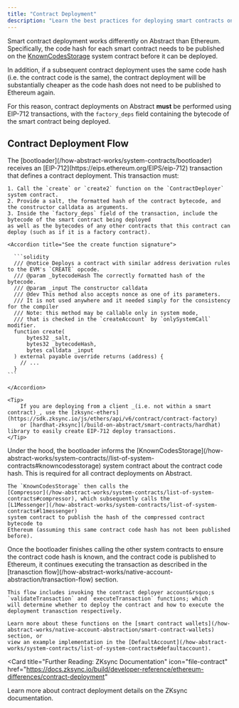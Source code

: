```yaml
---
title: "Contract Deployment"
description: "Learn the best practices for deploying smart contracts on Abstract."
---
```


Smart contract deployment works differently on Abstract than Ethereum.
Specifically, the code hash for each smart contract needs to be published on the
[KnownCodesStorage](/how-abstract-works/system-contracts/list-of-system-contracts#knowncodesstorage)
system contract before it can be deployed.

In addition, if a subsequent
contract deployment uses the same code hash (i.e. the contract code is the same),
the contract deployment will be substantially cheaper as the
code hash does not need to be published to Ethereum again.

For this reason, contract deployments on Abstract **must** be performed using EIP-712 transactions,
with the `factory_deps` field containing the bytecode of the smart contract being deployed.

## Contract Deployment Flow

<Steps>
  <Step title="Bootloader processes transaction">
    The [bootloader](/how-abstract-works/system-contracts/bootloader) receives
    an [EIP-712](https://eips.ethereum.org/EIPS/eip-712) transaction that defines
    a contract deployment. This transaction must:

    1. Call the `create` or `create2` function on the `ContractDeployer` system contract.
    2. Provide a salt, the formatted hash of the contract bytecode, and the constructor calldata as arguments.
    3. Inside the `factory_deps` field of the transaction, include the bytecode of the smart contract being deployed
    as well as the bytecodes of any other contracts that this contract can deploy (such as if it is a factory contract).

    <Accordion title="See the create function signature">

      ```solidity
      /// @notice Deploys a contract with similar address derivation rules to the EVM's `CREATE` opcode.
      /// @param _bytecodeHash The correctly formatted hash of the bytecode.
      /// @param _input The constructor calldata
      /// @dev This method also accepts nonce as one of its parameters.
      /// It is not used anywhere and it needed simply for the consistency for the compiler
      /// Note: this method may be callable only in system mode,
      /// that is checked in the `createAccount` by `onlySystemCall` modifier.
      function create(
          bytes32 _salt,
          bytes32 _bytecodeHash,
          bytes calldata _input
      ) external payable override returns (address) {
        // ...
      }
    ```

    </Accordion>

    <Tip>
        If you are deploying from a client _(i.e. not within a smart contract)_, use the [zksync-ethers](https://sdk.zksync.io/js/ethers/api/v6/contract/contract-factory)
        or [hardhat-zksync](/build-on-abstract/smart-contracts/hardhat) library to easily create EIP-712 deploy transactions.
    </Tip>

  </Step>
  <Step title="Marking contract as known and publishing compressed bytedata">
    Under the hood, the bootloader informs the
    [KnownCodesStorage](/how-abstract-works/system-contracts//list-of-system-contracts#knowncodesstorage) system contract
    about the contract code hash.
    This is required for all contract deployments on Abstract.

    The `KnownCodesStorage` then calls the
    [Compressor](/how-abstract-works/system-contracts/list-of-system-contracts#compressor), which subsequently calls the
    [L1Messenger](/how-abstract-works/system-contracts/list-of-system-contracts#l1messenger)
    system contract to publish the hash of the compressed contract bytecode to
    Ethereum (assuming this same contract code hash has not been published before).

  </Step>
  <Step title="Smart contract account execution">
    Once the bootloader finishes calling the other system contracts to ensure the contract code hash is known,
    and the contract code is published to Ethereum,
    it continues executing the transaction as described in the 
    [tranasction flow](/how-abstract-works/native-account-abstraction/transaction-flow) section.

    This flow includes invoking the contract deployer account&rsquo;s `validateTransaction` and `executeTransaction` functions; which
    will determine whether to deploy the contract and how to execute the deployment tranasction respectively.

    Learn more about these functions on the [smart contract wallets](/how-abstract-works/native-account-abstraction/smart-contract-wallets) section, or
    view an example implementation in the [DefaultAccount](/how-abstract-works/system-contracts/list-of-system-contracts#defaultaccount).

  </Step>
</Steps>

<Card
  title="Further Reading: ZKsync Documentation"
  icon="file-contract"
  href="https://docs.zksync.io/build/developer-reference/ethereum-differences/contract-deployment"
>
  Learn more about contract deployment details on the ZKsync documentation.
</Card>
